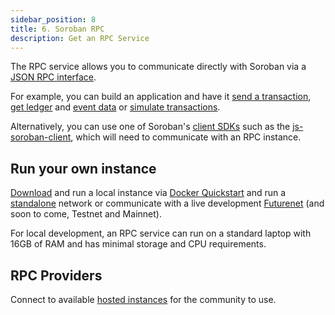```yaml
---
sidebar_position: 8
title: 6. Soroban RPC 
description: Get an RPC Service
---
```


The RPC service allows you to communicate directly with Soroban via a [JSON RPC interface](https://soroban.stellar.org/api/). 

For example, you can build an application and have it [send a transaction](https://soroban.stellar.org/api/methods/sendTransaction), [get ledger](https://soroban.stellar.org/api/methods/getLedgerEntry) and [event data](https://soroban.stellar.org/api/methods/getEvents) or [simulate transactions](https://soroban.stellar.org/api/methods/simulateTransaction). 

Alternatively, you can use one of Soroban's [client SDKs](https://soroban.stellar.org/docs/category/sdks) such as the [js-soroban-client](https://soroban.stellar.org/docs/reference/sdks/js), which will need to communicate with an RPC instance.

## Run your own instance
[Download](https://hub.docker.com/r/stellar/quickstart) and run a local instance via [Docker Quickstart](https://github.com/stellar/quickstart) and run a [standalone] network or communicate with a live development [Futurenet] (and soon to come, Testnet and Mainnet).

For local development, an RPC service can run on a standard laptop with 16GB of RAM and has minimal storage and CPU requirements. 

[standalone]: deploy-to-a-local-network.mdx
[Futurenet]: ../reference/futurenet.mdx 

## RPC Providers
Connect to available [hosted instances] for the community to use. 

[hosted instances]: ../references/rpc-providers.mdx
